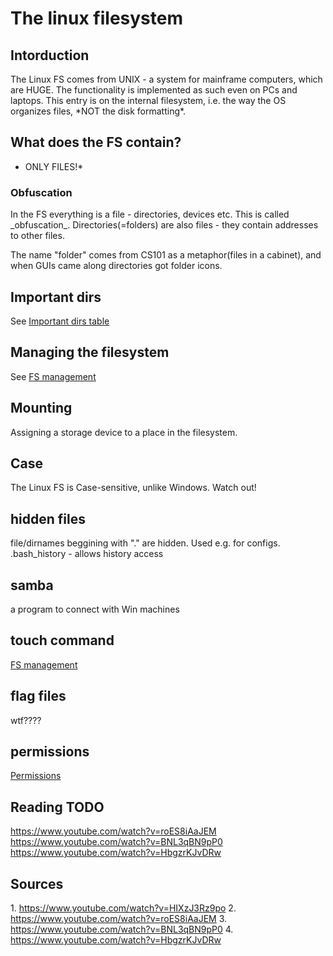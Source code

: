 = The linux filesystem =

== Intorduction ==
The Linux FS comes from UNIX - a system for mainframe computers, which are HUGE. The functionality is implemented as such even on PCs and laptops.
This entry is on the internal filesystem, i.e. the way the OS organizes files, *NOT the disk formatting*.

== What does the FS contain? ==
*ONLY FILES!* 
=== Obfuscation ===
In the FS everything is a file - directories, devices etc. 
This is called _obfuscation_.
Directories(=folders) are also files - they contain addresses to other files.

The name "folder" comes from CS101 as a metaphor(files in a cabinet),
and when GUIs came along directories got folder icons.

== Important dirs ==
See [[Important dirs table]] 

== Managing the filesystem ==
See [[FS management]]

== Mounting ==
Assigning a storage device to a place in the filesystem.
== Case ==
The Linux FS is Case-sensitive, unlike Windows. Watch out!
== hidden files ==
file/dirnames beggining with "." are hidden. Used e.g. for configs.
.bash_history - allows history access
== samba ==
a program to connect with Win machines
== touch command ==
[[FS management]]
== flag files ==
wtf????
== permissions ==
[[Permissions]]


== Reading TODO ==
https://www.youtube.com/watch?v=roES8iAaJEM
https://www.youtube.com/watch?v=BNL3qBN9pP0
https://www.youtube.com/watch?v=HbgzrKJvDRw

== Sources ==
1. https://www.youtube.com/watch?v=HIXzJ3Rz9po
2. https://www.youtube.com/watch?v=roES8iAaJEM
3. https://www.youtube.com/watch?v=BNL3qBN9pP0
4. https://www.youtube.com/watch?v=HbgzrKJvDRw
